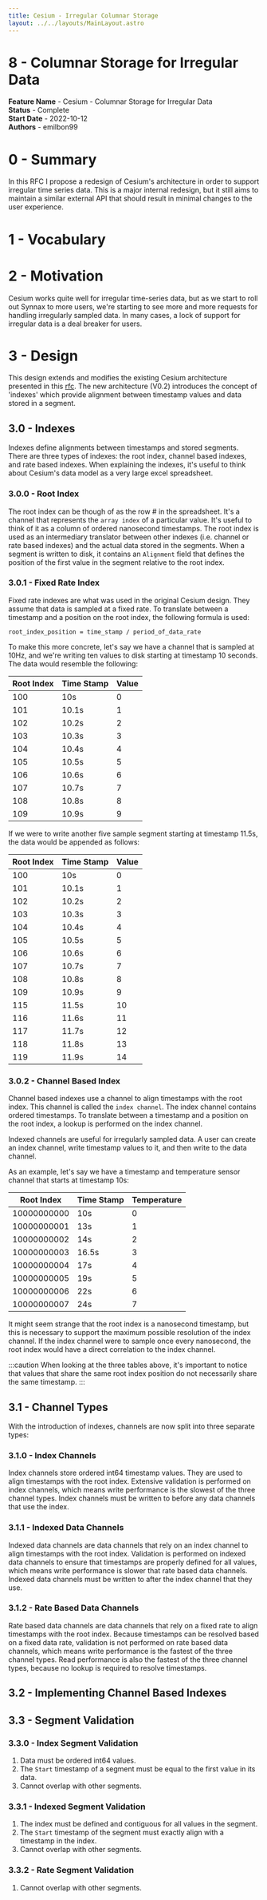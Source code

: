 ```yaml
---
title: Cesium - Irregular Columnar Storage
layout: ../../layouts/MainLayout.astro
---
```


# 8 - Columnar Storage for Irregular Data

**Feature Name** - Cesium - Columnar Storage for Irregular Data <br />
**Status** - Complete <br />
**Start Date** - 2022-10-12 <br />
**Authors** - emilbon99 <br />

# 0 - Summary

In this RFC I propose a redesign of Cesium's architecture in order to support
irregular time series data. This is a major internal redesign, but it still aims
to maintain a similar external API that should result in minimal changes to the
user experience.

# 1 - Vocabulary

# 2 - Motivation

Cesium works quite well for irregular time-series data, but as we start to roll out
Synnax to more users, we're starting to see more and more requests for handling irregularly
sampled data. In many cases, a lock of support for irregular data is a deal breaker
for users.

# 3 - Design

This design extends and modifies the existing Cesium architecture presented in this
[rfc](https://github.com/synnaxlabs/delta/blob/main/docs/rfc/1-220517-cesium-segment-storage.md).
The new architecture (V0.2) introduces the concept of 'indexes' which provide alignment
between timestamp values and data stored in a segment.

## 3.0 - Indexes

Indexes define alignments between timestamps and stored segments. There are three types
of indexes: the root index, channel based indexes, and rate based indexes. When
explaining the indexes, it's useful to think about Cesium's data model as a very large
excel spreadsheet.

### 3.0.0 - Root Index

The root index can be though of as the row # in the spreadsheet. It's a channel that
represents the `array index` of a particular value. It's useful to think of it as a column
of ordered nanosecond timestamps. The root index is used as an intermediary translator
between other indexes (i.e. channel or rate based indexes) and the actual data stored
in the segments. When a segment is written to disk, it contains an `Alignment` field
that defines the position of the first value in the segment relative to the root index.

### 3.0.1 - Fixed Rate Index

Fixed rate indexes are what was used in the original Cesium design. They assume that
data is sampled at a fixed rate. To translate between a timestamp and a position on
the root index, the following formula is used:

```
root_index_position = time_stamp / period_of_data_rate
```

To make this more concrete, let's say we have a channel that is sampled at 10Hz,
and we're writing ten values to disk starting at timestamp 10 seconds. The data would
resemble the following:

| Root Index | Time Stamp | Value |
| ---------- | ---------- | ----- |
| 100        | 10s        | 0     |
| 101        | 10.1s      | 1     |
| 102        | 10.2s      | 2     |
| 103        | 10.3s      | 3     |
| 104        | 10.4s      | 4     |
| 105        | 10.5s      | 5     |
| 106        | 10.6s      | 6     |
| 107        | 10.7s      | 7     |
| 108        | 10.8s      | 8     |
| 109        | 10.9s      | 9     |

If we were to write another five sample segment starting at timestamp 11.5s, the data
would be appended as follows:

| Root Index | Time Stamp | Value |
| ---------- | ---------- | ----- |
| 100        | 10s        | 0     |
| 101        | 10.1s      | 1     |
| 102        | 10.2s      | 2     |
| 103        | 10.3s      | 3     |
| 104        | 10.4s      | 4     |
| 105        | 10.5s      | 5     |
| 106        | 10.6s      | 6     |
| 107        | 10.7s      | 7     |
| 108        | 10.8s      | 8     |
| 109        | 10.9s      | 9     |
| 115        | 11.5s      | 10    |
| 116        | 11.6s      | 11    |
| 117        | 11.7s      | 12    |
| 118        | 11.8s      | 13    |
| 119        | 11.9s      | 14    |

### 3.0.2 - Channel Based Index

Channel based indexes use a channel to align timestamps with the root index. This channel
is called the `index channel`. The index channel contains ordered timestamps. To translate
between a timestamp and a position on the root index, a lookup is performed on the index
channel.

Indexed channels are useful for irregularly sampled data. A user can create an index channel,
write timestamp values to it, and then write to the data channel.

As an example, let's say we have a timestamp and temperature sensor channel that starts
at timestamp 10s:

| Root Index  | Time Stamp | Temperature |
| ----------- | ---------- | ----------- |
| 10000000000 | 10s        | 0           |
| 10000000001 | 13s        | 1           |
| 10000000002 | 14s        | 2           |
| 10000000003 | 16.5s      | 3           |
| 10000000004 | 17s        | 4           |
| 10000000005 | 19s        | 5           |
| 10000000006 | 22s        | 6           |
| 10000000007 | 24s        | 7           |

It might seem strange that the root index is a nanosecond timestamp, but this is
necessary to support the maximum possible resolution of the index channel. If the
index channel were to sample once every nanosecond, the root index would have a direct
correlation to the index channel.

:::caution
When looking at the three tables above, it's important to notice that values that share
the same root index position do not necessarily share the same timestamp.
:::

## 3.1 - Channel Types

With the introduction of indexes, channels are now split into three separate types:

### 3.1.0 - Index Channels

Index channels store ordered int64 timestamp values. They are used to align timestamps
with the root index. Extensive validation is performed on index channels, which means
write performance is the slowest of the three channel types. Index channels must be written
to before any data channels that use the index.

### 3.1.1 - Indexed Data Channels

Indexed data channels are data channels that rely on an index channel to align timestamps
with the root index. Validation is performed on indexed data channels to ensure that
timestamps are properly defined for all values, which means write performance is slower
that rate based data channels. Indexed data channels must be written to after the index
channel that they use.

### 3.1.2 - Rate Based Data Channels

Rate based data channels are data channels that rely on a fixed rate to align timestamps
with the root index. Because timestamps can be resolved based on a fixed data rate,
validation is not performed on rate based data channels, which means write performance
is the fastest of the three channel types. Read performance is also the fastest of the
three channel types, because no lookup is required to resolve timestamps.

## 3.2 - Implementing Channel Based Indexes

## 3.3 - Segment Validation

### 3.3.0 - Index Segment Validation

1. Data must be ordered int64 values.
2. The `Start` timestamp of a segment must be equal to the first value in its data.
3. Cannot overlap with other segments.

### 3.3.1 - Indexed Segment Validation

1. The index must be defined and contiguous for all values in the segment.
2. The `Start` timestamp of the segment must exactly align with a timestamp in the index.
3. Cannot overlap with other segments.

### 3.3.2 - Rate Segment Validation

1. Cannot overlap with other segments.
